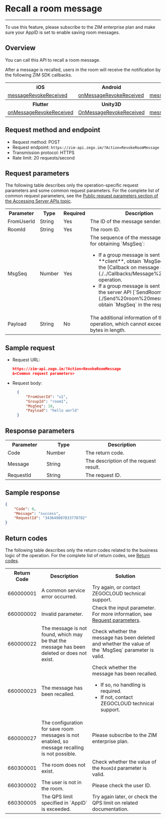 # Recall a room message

- - -

<Note title="Note">

To use this feature, please subscribe to the ZIM enterprise plan and make sure your AppID is set to enable saving room messages.
</Note>

## Overview

You can call this API to recall a room message.

After a message is recalled, users in the room will receive the notification by the following ZIM SDK callbacks.

<table>
  <colgroup>
    <col />
    <col />
    <col />
    <col />
  </colgroup>
<tbody><tr>
<th>iOS</th>
<th>Android</th>
<th>macOS</th>
<th>Windows</th>

</tr>
<tr>
<td><a href="https://docs.zegocloud.com/article/api?doc=zim_API~objective-c_ios~protocol~ZIMEventHandler#zim-message-revoke-received" target="_blank" rel="noopener">messageRevokeReceived</a></td>
<td><a href="https://docs.zegocloud.com/article/api?doc=zim_API~java_android~class~ZIMEventHandler#on-message-revoke-received" target="_blank" rel="noopener">onMessageRevokeReceived</a></td>
<td><a href="https://docs.zegocloud.com/article/api?doc=zim_API~objective-c_macos~protocol~ZIMEventHandler#zim-message-revoke-received" target="_blank" rel="noopener">messageRevokeReceived</a></td>
<td><a href="https://docs.zegocloud.com/article/api?doc=zim_API~cpp_windows~class~ZIMEventHandler#on-message-revoke-received" target="_blank" rel="noopener">onMessageRevokeReceived</a></td>
</tr>
<tr>
<th>Flutter</th>
<th>Unity3D</th>
<th>React Native</th>
<th>Web</th>
</tr>
<tr>
<td><a href="https://pub.dev/documentation/zego_zim/latest/zego_zim/ZIMEventHandler/onMessageRevokeReceived.html" target="_blank" rel="noopener">onMessageRevokeReceived</a></td>
<td><a href="https://docs.zegocloud.com/article/api?doc=zim_API~cs_unity3d~class~ZIMEventHandler#on-message-revoke-received" target="_blank" rel="noopener">OnMessageRevokeReceived</a></td>
<td><a href="https://docs.zegocloud.com/article/api?doc=zim_API~javascript_react-native~interface~ZIMEventHandler#message-revoke-received" target="_blank" rel="noopener">messageRevokeReceived</a></td>
<td><a href="https://docs.zegocloud.com/article/api?doc=zim_API~javascript_web~interface~ZIMEventHandler#message-revoke-received" target="_blank" rel="noopener">messageRevokeReceived</a></td>
</tr>
</tbody></table>

## Request method and endpoint

- Request method: POST
- Request endpoint: `https://zim-api.zego.im/?Action=RevokeRoomMessage`
- Transmission protocol: HTTPS
- Rate limit: 20 requests/second


## Request parameters

The following table describes only the operation-specific request parameters and some common request parameters. For the complete list of common request parameters, see the [Public request parameters section of the Accessing Server APIs topic](./../Accessing%20Server%20APIs.mdx#public-parameters).

<table>
  <colgroup>
    <col width="20%" />
    <col width="20%" />
    <col width="20%" />
    <col width="40%" />
  </colgroup>
<tbody><tr>
<th>Parameter</th>
<th>Type</th>
<th>Required</th>
<th>Description</th>
</tr>
<tr>
<td>FromUserId</td>
<td>String</td>
<td>Yes</td>
<td>The ID of the message sender.</td>
</tr>
<tr>
<td>RoomId</td>
<td>String</td>
<td>Yes</td>
<td>The room ID.</td>
</tr>
<tr>
<td>MsgSeq</td>
<td>Number</td>
<td>Yes</td>
<td>The sequence of the message. Method for obtaining `MsgSeq`:&nbsp;
<ul><li>If a group message is sent from the **client**, obtain `MsgSeq` by using the [Callback on message sent](./../Callbacks/Message%20sent.mdx) operation.</li><li>If a group message is sent by using the server API [`SendRoomMessage`](./Send%20room%20messages.mdx), obtain `MsgSeq` in the response data.</li></ul></td>
</tr>
<tr>
<td>Payload</td>
<td>String</td>
<td>No</td>
<td>The additional information of the recalling operation, which cannot exceed 200 bytes in length.</td>
</tr>
</tbody></table>

## Sample request

- Request URL:
  
  ```json
  https://zim-api.zego.im/?Action=RevokeRoomMessage
  &<Common request parameters>
  ```

- Request body:
  
  ```json
    {
        "FromUserId": "u1",
        "GroupId": "room1",
        "MsgSeq": 10,
        "Payload": "hello world"
    }
  ```

## Response parameters

<table>
  <colgroup>
    <col width="25%" />
    <col width="25%" />
    <col width="50%" />
  </colgroup>
<tbody><tr data-row-level="1">
<th>Parameter</th>
<th>Type</th>
<th>Description</th>
</tr>
<tr data-row-level="2">
<td>Code</td>
<td>Number</td>
<td>The return code.</td>
</tr>
<tr data-row-level="3">
<td>Message</td>
<td>String</td>
<td>The description of the request result.</td>
</tr>
<tr data-row-level="4">
<td>RequestId</td>
<td>String</td>
<td>The request ID.</td>
</tr>
</tbody></table>

## Sample response

```json
{
    "Code": 0,
    "Message": "success",
    "RequestId": "343649807833778782"
}
```

## Return codes

The following table describes only the return codes related to the business logic of the operation. For the complete list of return codes, see [Return codes](./../Return%20codes.mdx).

<table>
  <colgroup>
    <col width="15%" />
    <col width="35%" />
    <col width="50%" />
  </colgroup>
<tbody><tr>
<th>Return Code</th>
<th>Description</th>
<th>Solution</th>
</tr>
<tr>
<td>660000001</td>
<td>A common service error occurred.</td>
<td>Try again, or contact ZEGOCLOUD technical support.</td>
</tr>
<tr>
<td>660000002</td>
<td>Invalid parameter.</td>
<td>Check the input parameter. For more information, see <a href="#3">Request parameters</a>.</td>
</tr>
<tr>
<td>660000022</td>
<td>The message is not found, which may be that the message has been deleted or does not exist.</td>
<td>Check whether the message has been deleted and whether the value of the `MsgSeq` parameter is valid.</td>
</tr>
<tr>
<td>660000023</td>
<td>The message has been recalled.</td>
<td>Check whether the message has been recalled.<ul><li>If so, no handling is required.</li><li>If not, contact ZEGOCLOUD technical support.</li></ul></td>
</tr>
<tr>
<td>660000027</td>
<td>The configuration for save room messages is not enabled, so message recalling is not possible.</td>
<td>Please subscribe to the ZIM enterprise plan.</td>
</tr>
<tr>
<td>660300001</td>
<td>The room does not exist.</td>
<td>Check whether the value of the <code>RoomId</code> parameter is valid.</td>
</tr>
<tr>
<td>660300002</td>
<td>The user is not in the room.</td>
<td>Please check the user ID.</td>
</tr>
<tr>
<td>660300005</td>
<td>The QPS limit specified in `AppID` is exceeded.</td>
<td>Try again later, or check the QPS limit on related documentation.</td>
</tr>
</tbody></table>

